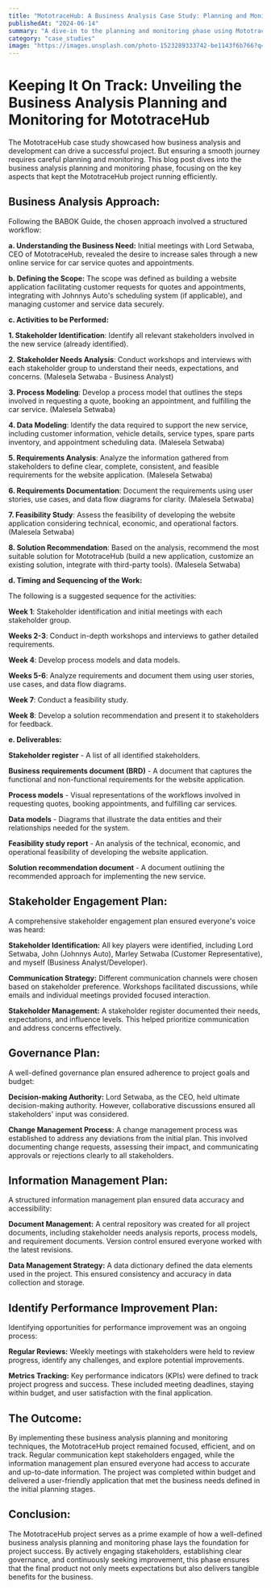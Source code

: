 ```yaml
---
title: "MototraceHub: A Business Analysis Case Study: Planning and Monitoring"
publishedAt: "2024-06-14"
summary: "A dive-in to the planning and monitoring phase using MototraceHub as a case study"
category: "case_studies"
image: "https://images.unsplash.com/photo-1523289333742-be1143f6b766?q=80&w=1470&auto=format&fit=crop&ixlib=rb-4.0.3&ixid=M3wxMjA3fDB8MHxwaG90by1wYWdlfHx8fGVufDB8fHx8fA%3D%3D"
---
```


# Keeping It On Track: Unveiling the Business Analysis Planning and Monitoring for MototraceHub

The MototraceHub case study showcased how business analysis and development can drive a successful project. But ensuring a smooth journey requires careful planning and monitoring. This blog post dives into the business analysis planning and monitoring phase, focusing on the key aspects that kept the MototraceHub project running efficiently.

## Business Analysis Approach:

Following the BABOK Guide, the chosen approach involved a structured workflow:

**a. Understanding the Business Need:**  Initial meetings with Lord Setwaba, CEO of MototraceHub, revealed the desire to increase sales through a new online service for car service quotes and appointments. 

**b. Defining the Scope:**  The scope was defined as building a website application facilitating customer requests for quotes and appointments, integrating with Johnnys Auto's scheduling system (if applicable), and managing customer and service data securely.

**c. Activities to be Performed:**

**1. Stakeholder Identification**: Identify all relevant stakeholders involved in the new service (already identified).

**2. Stakeholder Needs Analysis**: Conduct workshops and interviews with each stakeholder group to understand their needs, expectations, and concerns. (Malesela Setwaba - Business Analyst)

**3. Process Modeling**: Develop a process model that outlines the steps involved in requesting a quote, booking an appointment, and fulfilling the car service. (Malesela Setwaba)

**4. Data Modeling**: Identify the data required to support the new service, including customer information, vehicle details, service types, spare parts inventory, and appointment scheduling data. (Malesela Setwaba)

**5. Requirements Analysis**: Analyze the information gathered from stakeholders to define clear, complete, consistent, and feasible requirements for the website application. (Malesela Setwaba)

**6. Requirements Documentation**: Document the requirements using user stories, use cases, and data flow diagrams for clarity. (Malesela Setwaba)

**7. Feasibility Study**: Assess the feasibility of developing the website application considering technical, economic, and operational factors. (Malesela Setwaba)

**8. Solution Recommendation**: Based on the analysis, recommend the most suitable solution for MototraceHub (build a new application, customize an existing solution, integrate with third-party tools). (Malesela Setwaba)

**d. Timing and Sequencing of the Work:**

The following is a suggested sequence for the activities:

**Week 1**: Stakeholder identification and initial meetings with each stakeholder group.

**Weeks 2-3**: Conduct in-depth workshops and interviews to gather detailed requirements.

**Week 4**: Develop process models and data models.

**Weeks 5-6**: Analyze requirements and document them using user stories, use cases, and data flow diagrams.

**Week 7**: Conduct a feasibility study.

**Week 8**: Develop a solution recommendation and present it to stakeholders for feedback.

**e. Deliverables:**

**Stakeholder register** - A list of all identified stakeholders.

**Business requirements document (BRD)** - A document that captures the functional and non-functional requirements for the website application.

**Process models** - Visual representations of the workflows involved in requesting quotes, booking appointments, and fulfilling car services.

**Data models** - Diagrams that illustrate the data entities and their relationships needed for the system.

**Feasibility study report** - An analysis of the technical, economic, and operational feasibility of developing the website application.

**Solution recommendation document** - A document outlining the recommended approach for implementing the new service.

## Stakeholder Engagement Plan:

A comprehensive stakeholder engagement plan ensured everyone's voice was heard:

**Stakeholder Identification:**  All key players were identified, including Lord Setwaba, John (Johnnys Auto), Marley Setwaba (Customer Representative), and myself (Business Analyst/Developer).

**Communication Strategy:** Different communication channels were chosen based on stakeholder preference. Workshops facilitated discussions, while emails and individual meetings provided focused interaction.

**Stakeholder Management:**  A stakeholder register documented their needs, expectations, and influence levels. This helped prioritize communication and address concerns effectively.

## Governance Plan:

A well-defined governance plan ensured adherence to project goals and budget:

**Decision-making Authority:** Lord Setwaba, as the CEO, held ultimate decision-making authority. However, collaborative discussions ensured all stakeholders' input was considered.

**Change Management Process:**  A change management process was established to address any deviations from the initial plan. This involved documenting change requests, assessing their impact, and communicating approvals or rejections clearly to all stakeholders.

## Information Management Plan:

A structured information management plan ensured data accuracy and accessibility:

**Document Management:** A central repository was created for all project documents, including stakeholder needs analysis reports, process models, and requirement documents. Version control ensured everyone worked with the latest revisions.

**Data Management Strategy:** A data dictionary defined the data elements used in the project. This ensured consistency and accuracy in data collection and storage.

## Identify Performance Improvement Plan:

Identifying opportunities for performance improvement was an ongoing process:

**Regular Reviews:**  Weekly meetings with stakeholders were held to review progress, identify any challenges, and explore potential improvements. 

**Metrics Tracking:**  Key performance indicators (KPIs) were defined to track project progress and success. These included meeting deadlines, staying within budget, and user satisfaction with the final application.

## The Outcome:

By implementing these business analysis planning and monitoring techniques, the MototraceHub project remained focused, efficient, and on track. Regular communication kept stakeholders engaged, while the information management plan ensured everyone had access to accurate and up-to-date information. The project was completed within budget and delivered a user-friendly application that met the business needs defined in the initial planning stages.

## Conclusion:

The MototraceHub project serves as a prime example of how a well-defined business analysis planning and monitoring phase lays the foundation for project success. By actively engaging stakeholders, establishing clear governance, and continuously seeking improvement, this phase ensures that the final product not only meets expectations but also delivers tangible benefits for the business.
